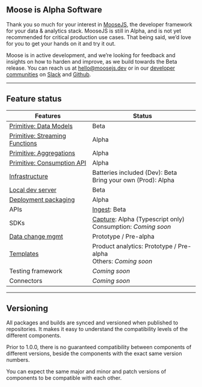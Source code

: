 ## Moose is Alpha Software

Thank you so much for your interest in [MooseJS](https://www.moosejs.com/), the developer
framework for your data & analytics stack. MooseJS is still in Alpha, and is not yet recommended
for critical production use cases. That being said, we’d love for you to get your hands on it and try it out.

Moose is in active development, and we’re looking for feedback and insights on how to harden and improve,
as we build towards the Beta release. You can reach us at [hello@moosejs.dev](mailto:hello@moosejs.dev) or
in our [developer communities](https://www.moosejs.com/community) on
[Slack](https://join.slack.com/t/moose-community/shared_invite/zt-2fjh5n3wz-cnOmM9Xe9DYAgQrNu8xKxg)
and [Github](https://github.com/514-labs/moose).

---

## Feature status

| Features                                                                | Status                                                                                                    |
| ----------------------------------------------------------------------- | --------------------------------------------------------------------------------------------------------- |
| [Primitive: Data Models](../building/data-models/intro)                 | Beta                                                                                                      |
| [Primitive: Streaming Functions](../building/streaming-functions/intro) | Alpha                                                                                                     |
| [Primitive: Aggregations](../building/aggregations/intro)               | Alpha                                                                                                     |
| [Primitive: Consumption API](../building/consumption-apis/intro)        | Alpha                                                                                                     |
| [Infrastructure](../getting-started/architecture)                       | Batteries included (Dev): Beta <br/> Bring your own (Prod): Alpha                                         |
| [Local dev server](../getting-started/quickstart)                       | Beta                                                                                                      |
| [Deployment packaging](../deploying/summary)                            | Alpha                                                                                                     |
| APIs                                                                    | [Ingest](../building/data-models/capture-data): Beta                                                      |
| SDKs                                                                    | [Capture](../building/data-models/capture-data): Alpha (Typescript only) <br/> Consumption: _Coming soon_ |
| [Data change mgmt](../building/dcm/introduction)                        | Prototype / Pre-alpha                                                                                     |
| [Templates](../templates)                                               | Product analytics: Prototype / Pre-alpha <br/> Others: _Coming soon_                                      |
| Testing framework                                                       | _Coming soon_                                                                                             |
| Connectors                                                              | _Coming soon_                                                                                             |

---

## Versioning

All packages and builds are synced and versioned when published to repositories. It makes it easy to understand
the compatibility levels of the different components.

Prior to 1.0.0, there is no guaranteed compatibility between components of different versions, beside the
components with the exact same version numbers.

You can expect the same major and minor and patch versions of components to be compatible with each other.
